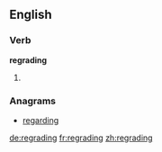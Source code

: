 ==English==

===Verb===
'''regrading'''

# {{third-person singular of|regrade}}

===Anagrams===
* [[regarding#English|regarding]]

[[de:regrading]]
[[fr:regrading]]
[[zh:regrading]]
